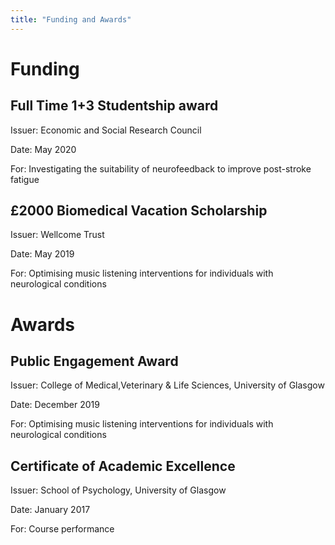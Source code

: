 ```yaml
---
title: "Funding and Awards"
---
```


# Funding

## Full Time 1+3 Studentship award

Issuer: Economic and Social Research Council

Date: May 2020

For: Investigating the suitability of neurofeedback to improve post-stroke fatigue

## £2000 Biomedical Vacation Scholarship

Issuer: Wellcome Trust

Date: May 2019

For: Optimising music listening interventions for individuals with neurological conditions

# Awards

## Public Engagement Award

Issuer: College of Medical,Veterinary & Life Sciences, University of Glasgow

Date: December 2019

For: Optimising music listening interventions for individuals with neurological conditions

## Certificate of Academic Excellence

Issuer: School of Psychology, University of Glasgow

Date: January 2017

For: Course performance